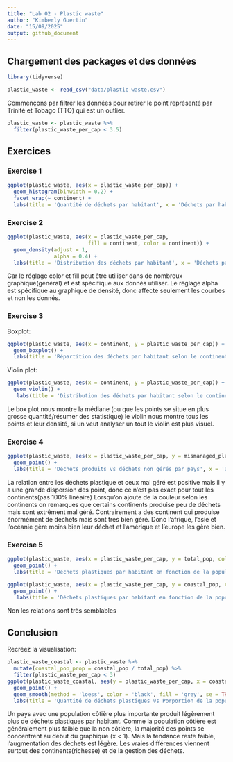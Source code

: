 ```yaml
---
title: "Lab 02 - Plastic waste"
author: "Kimberly Guertin"
date: "15/09/2025"
output: github_document
---
```


## Chargement des packages et des données

```r
library(tidyverse) 
```

```r
plastic_waste <- read_csv("data/plastic-waste.csv")
```

Commençons par filtrer les données pour retirer le point représenté par Trinité et Tobago (TTO) qui est un outlier.

```r
plastic_waste <- plastic_waste %>%
  filter(plastic_waste_per_cap < 3.5)
```


## Exercices

### Exercise 1

```r
ggplot(plastic_waste, aes(x = plastic_waste_per_cap)) +
  geom_histogram(binwidth = 0.2) +
  facet_wrap(~ continent) +
  labs(title = 'Quantité de déchets par habitant', x = 'Déchets par habitant', y = 'Nombre de pays')
```

### Exercise 2

```r
ggplot(plastic_waste, aes(x = plastic_waste_per_cap,
                          fill = continent, color = continent)) + 
  geom_density(adjust = 1,
               alpha = 0.4) +
  labs(title = 'Distribution des déchets par habitant', x = 'Déchets par habitant', y = 'Densité')
```

Car le réglage color et fill peut être utiliser dans de nombreux graphique(général) et est spécifique aux donnés utiliser. Le réglage alpha est spécifique au graphique de densité, donc affecte seulement les courbes et non les donnés.

### Exercise 3

Boxplot:

```r
ggplot(plastic_waste, aes(x = continent, y = plastic_waste_per_cap)) +
  geom_boxplot() +
  labs(title = 'Répartition des déchets par habitant selon le continent', y = 'Déchets par habitant', x = 'Continent')
```

Violin plot:

```r
ggplot(plastic_waste, aes(x = continent, y = plastic_waste_per_cap)) +
  geom_violin() +
   labs(title = 'Distribution des déchets par habitant selon le continent', y = 'Déchets par habitant', x = 'Continent')
```

Le box plot nous montre la médiane (ou que les points se situe en plus grosse quantité/résumer des statistique) le violin nous montre tous les points et leur densité, si un veut analyser un tout le violin est plus visuel.

### Exercise 4


```r
ggplot(plastic_waste, aes(x = plastic_waste_per_cap, y = mismanaged_plastic_waste_per_cap, color = continent)) +
  geom_point() +
  labs(title = 'Déchets produits vs déchets non gérés par pays', x = 'Déchets par habitant', y = 'Déchets mal gérés par habitant', color = 'Continent')
```

La relation entre les déchets plastique et ceux mal géré est positive mais il y a une grande dispersion des point, donc ce n'est pas exact pour tout les continents(pas 100% linéaire)
Lorsqu'on ajoute de la couleur selon les continents on remarques que certains continents produise peu de déchets mais sont extrêment mal géré. Contrairement a des continent qui produise énormément de déchets mais sont très bien géré. Donc l'afrique, l'asie et l'océanie gère moins bien leur déchet et l'amérique et l'europe les gère bien.

### Exercise 5


```r
ggplot(plastic_waste, aes(x = plastic_waste_per_cap, y = total_pop, color = continent)) +
  geom_point() +
  labs(title = 'Déchets plastiques par habitant en fonction de la population totale', x = 'Déchets par habitant', y = 'Population total', color = 'Continent')
```

```r
ggplot(plastic_waste, aes(x = plastic_waste_per_cap, y = coastal_pop, color = continent)) +
  geom_point() +
   labs(title = 'Déchets plastiques par habitant en fonction de la population côtière', x = 'Déchets par habitant', y = 'Population côtière', color = 'Continent')
```

Non les relations sont très semblables

## Conclusion

Recréez la visualisation:

```r
plastic_waste_coastal <- plastic_waste %>% 
  mutate(coastal_pop_prop = coastal_pop / total_pop) %>%
  filter(plastic_waste_per_cap < 3)
ggplot(plastic_waste_coastal, aes(y = plastic_waste_per_cap, x = coastal_pop_prop, color = continent)) +
  geom_point() +
  geom_smooth(method = 'loess', color = 'black', fill = 'grey', se = TRUE) +
  labs(title = 'Quantité de déchets plastiques vs Porportion de la population côtière', subtitle = 'Selon le continent', x = 'Porportion de la population côtière (Coastal / total population)', y = 'Nombre de déchets plastiques par habitant', color = 'Continent')
```

Un pays avec une population côtière plus importante produit légèrement plus de déchets plastiques par habitant. Comme la population côtière est généralement plus faible que la non côtière, la majorité des points se concentrent au début du graphique (x < 1). Mais la tendance reste faible, l'augmentation des déchets est légère. Les vraies différences viennent surtout des continents(richesse) et de la gestion des déchets.